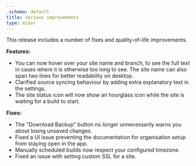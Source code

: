 ```yaml
---
_schema: default
title: Various improvements
type: minor
---
```

This release includes a number of fixes and quality-of-life improvements.

**Features:**

* You can now hover over your site name and branch, to see the full text in cases where it is otherwise too long to see. The site name can also span two lines for better readability on desktop.
* Clarified source syncing behaviour by adding extra explanatory text in the settings.
* The site status icon will now show an hourglass icon while the site is waiting for a build to start.

**Fixes:**

* The "Download Backup" button no longer unnecessarily warns you about losing unsaved changes.
* Fixed a UI issue preventing the documentation for organisation setup from staying open in the app.
* Manually scheduled builds now respect your configured timezone.
* Fixed an issue with setting custom SSL for a site.